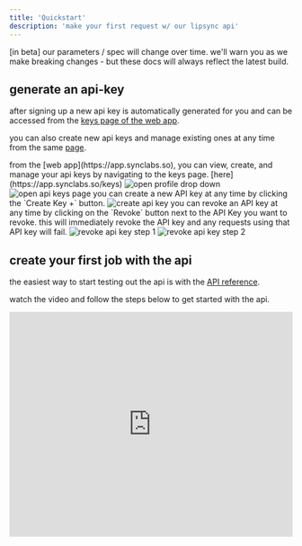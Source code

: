 ```yaml
---
title: 'Quickstart'
description: 'make your first request w/ our lipsync api'
---
```


<Note>
  [in beta] our parameters / spec will change over time.
  we'll warn you as we make breaking changes - but these docs will 
  always reflect the latest build.
</Note>

## generate an api-key

after signing up a new api key is automatically generated for you and can be accessed from the [keys page of the web app](https://app.synclabs.so/keys).

you can also create new api keys and manage existing ones at any time from the same [page](https://app.synclabs.so/keys).

<AccordionGroup>
  <Accordion icon="page" title="access the keys page in the web app">
    from the [web app](https://app.synclabs.so), you can view, create, and manage your api keys by navigating to the keys page. [here](https://app.synclabs.so/keys)
    <Steps>
      <Step title="open the profile drop down menu">
        <Frame>
          <img src="/images/get-your-api-key/open-profile-drop-down.png" alt="open profile drop down" />
        </Frame>
      </Step>
      <Step title="click on api keys">
        <Frame>
          <img src="/images/get-your-api-key/open-api-keys.png" alt="open api keys page" />
        </Frame>
      </Step>
    </Steps>
  </Accordion>
  <Accordion icon="key" title="create a new key">
    you can create a new API key at any time by clicking the `Create Key +` button.
    <Frame>
      <img src="/images/get-your-api-key/create-api-key.png" alt="create api key" />
    </Frame>
  </Accordion>
  <Accordion icon="key" title="revoke an existing key">
    you can revoke an API key at any time by clicking on the `Revoke` button next to the API Key you want to revoke.
    <Warning>this will immediately revoke the API key and any requests using that API key will fail.</Warning>
    <Steps>
      <Step title="step 1">
        <Frame>
          <img src="/images/get-your-api-key/revoke-api-key-step1.png" alt="revoke api key step 1" />
        </Frame>
      </Step>
      <Step title="step 2">
        <Frame>
          <img src="/images/get-your-api-key/revoke-api-key-step2.png" alt="revoke api key step 2" />
        </Frame>
      </Step>
    </Steps>
  </Accordion>
</AccordionGroup>

## create your first job with the api

the easiest way to start testing out the api is with the [API reference](/api-reference).

 watch the video and follow the steps below to get started with the api.

<Frame caption="how to sync a video using the api via the api reference">
  <iframe 
    width="100%" 
    height="400" 
    src="https://www.youtube.com/embed/link-to-api-demo-video?si=api-demo-video" 
    title="API demo video player" 
    frameborder="0" 
    allow="accelerometer; autoplay; clipboard-write; encrypted-media; gyroscope; picture-in-picture; web-share" 
    allowfullscreen
  />
</Frame>

<AccordionGroup>
  <Accordion icon="code" title="sync a video using the api via the api reference">
    <Steps>
      <Step title="navigate to the api reference">
        visit the [API reference](/api-reference) to get started with the lip-sync api. the api reference provides a comprehensive guide to the endpoints and parameters available for syncing your audio and video.

        we'll be playing around with the `POST /video` lip-sync endpoint which you can find [here](/api-reference/endpoint/video/post-lip-sync).
      </Step>
      <Step title="setup authorization">
        provide your `x-api-key` for authentication to access the api. you'll need this for all requests to create and manage your lip-sync jobs. to manage your api keys, visit the [keys page](https://app.synclabs.so/keys) in the web app or checkout the instructions in the [get your api key](/quickstart#get-your-api-key) section above

        <Frame>
          <img src="/images/use-api-reference/enter-api-key.png" alt="enter api key" />
        </Frame>
      </Step>
      <Step title="enter body parameters">
        fill out the body parameters with the details of your lip-sync job. you'll provide URLs to the audio and video you want to sync, and set a few options to tailor the job to your needs.
        
        <Frame>
          <img src="/images/use-api-reference/enter-body-params.png" alt="enter api key" />
        </Frame>

        <Expandable title="body params" defaultOpen>
          <ResponseField name="audioUrl" type="string">
            The URL for the audio file to sync. Ensure it is either a YouTube URL or publicly accessible and in `mp3` or `wav` format.
          </ResponseField>
          <ResponseField name="videoUrl" type="string">
            The URL for the video file to be lip-synced. It should be a YouTube URL or publicly accessible `mp4` file.
          </ResponseField>
          <ResponseField name="synergize" type="boolean">
            A flag to enable / disable post-processing
          </ResponseField>
          <ResponseField name="maxCredits" type="number">
            Maximum number of credits to use for video generation. If the job exceeds this value, the job will be aborted
          </ResponseField>
          <ResponseField name="webhookUrl" type="string">
            A URL to send a notification to upon completion of video generation
          </ResponseField>
          <ResponseField name="model" type="string">
            The model to use for video generation
          </ResponseField>
        </Expandable>

        ensure all the required fields are filled out correctly to avoid any errors with your request. with everything set, you're ready to submit your job and let our synchronizer work its magic.
      </Step>
      <Step title="check job status">
        after submitting your `POST` request, you'll receive a job `id`. use this `id` to make a `GET` request to `/video/{id}` and check the status of your lip-sync job.

        keep polling until the status is `completed` and you receive a URL to download your synced video.
      </Step>
      <Step title="download your video">
        once the job status is `completed`, use the provided download URL to retrieve your synced video.

        now, your content is ready to amaze with perfect lip-sync, all powered by the sync api.
      </Step>
    </Steps>
  </Accordion>
</AccordionGroup>



